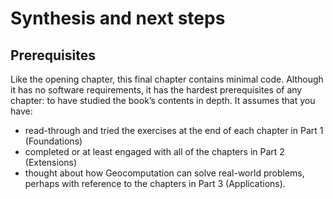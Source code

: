 # Synthesis and next steps

## Prerequisites {-}

Like the opening chapter, this final chapter contains minimal code.
Although it has no software requirements, it has the hardest prerequisites of any chapter: to have studied the book's contents in depth.
It assumes that you have:

- read-through and tried the exercises at the end of each chapter in Part 1 (Foundations)
- completed or at least engaged with all of the chapters in Part 2 (Extensions)
- thought about how Geocomputation can solve real-world problems, perhaps with reference to the chapters in Part 3 (Applications).

